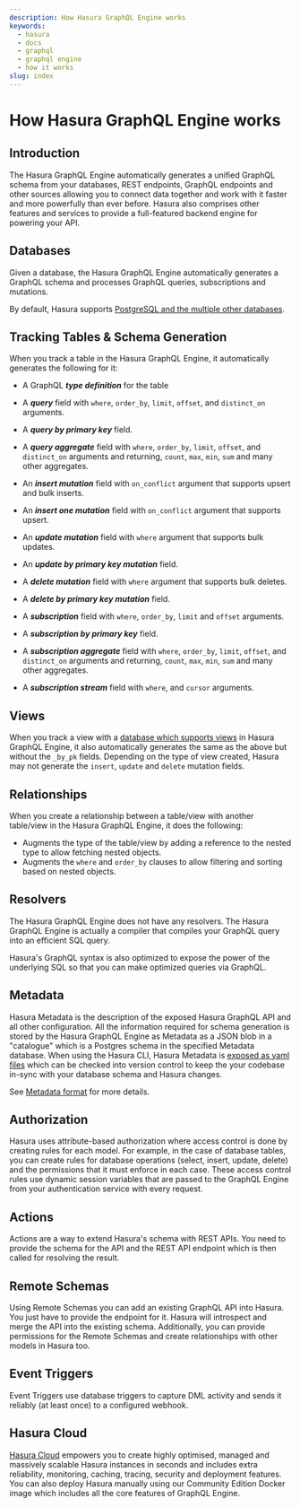 ```yaml
---
description: How Hasura GraphQL Engine works
keywords:
  - hasura
  - docs
  - graphql
  - graphql engine
  - how it works
slug: index
---
```


# How Hasura GraphQL Engine works

## Introduction

The Hasura GraphQL Engine automatically generates a unified GraphQL schema from your databases, REST
endpoints, GraphQL endpoints and other sources allowing you to connect data together and work with it faster and more
powerfully than ever before. Hasura also comprises other features and services to provide a full-featured backend
engine for powering your API.

## Databases

Given a database, the Hasura GraphQL Engine automatically generates a GraphQL schema and processes GraphQL queries,
subscriptions and mutations.

By default, Hasura supports [PostgreSQL and the multiple other databases](/databases/index.mdx#supported-databases).

## Tracking Tables & Schema Generation

When you track a table in the Hasura GraphQL Engine, it automatically generates the following for it:

- A GraphQL **_type definition_** for the table

- A **_query_** field with `where`, `order_by`, `limit`, `offset`, and `distinct_on` arguments.
- A **_query by primary key_** field.
- A **_query aggregate_** field with `where`, `order_by`, `limit`, `offset`, and `distinct_on` arguments and
  returning, `count`, `max`, `min`, `sum` and many other aggregates.

- An **_insert mutation_** field with `on_conflict` argument that supports upsert and bulk inserts.
- An **_insert one mutation_** field with `on_conflict` argument that supports upsert.

- An **_update mutation_** field with `where` argument that supports bulk updates.
- An **_update by primary key mutation_** field.

- A **_delete mutation_** field with `where` argument that supports bulk deletes.
- A **_delete by primary key mutation_** field.

- A **_subscription_** field with `where`, `order_by`, `limit` and `offset` arguments.
- A **_subscription by primary key_** field.
- A **_subscription aggregate_** field with `where`, `order_by`, `limit`, `offset`, and `distinct_on` arguments and
  returning, `count`, `max`, `min`, `sum` and many other aggregates.
- A **_subscription stream_** field with `where`, and `cursor` arguments.

## Views

When you track a view with a [database which supports views](/databases/index.mdx#schema) in Hasura GraphQL Engine,
it also automatically generates the same as the above but without the `_by_pk` fields. Depending on the type of
view created, Hasura may not generate the `insert`, `update` and `delete` mutation fields.

## Relationships

When you create a relationship between a table/view with another table/view in the Hasura GraphQL Engine, it does
the following:

- Augments the type of the table/view by adding a reference to the nested type to allow fetching nested objects.
- Augments the `where` and `order_by` clauses to allow filtering and sorting based on nested objects.

## Resolvers

The Hasura GraphQL Engine does not have any resolvers. The Hasura GraphQL Engine is actually a compiler that
compiles your GraphQL query into an efficient SQL query.

Hasura's GraphQL syntax is also optimized to expose the power of the underlying SQL so that you can make optimized
queries via GraphQL.

## Metadata

Hasura Metadata is the description of the exposed Hasura GraphQL API and all other configuration. All the
information required for schema generation is stored by the Hasura GraphQL Engine as Metadata as a JSON blob in
a "catalogue" which is a Postgres schema in the specified Metadata database. When using the Hasura CLI, Hasura
Metadata is [exposed as yaml files](/migrations-metadata-seeds/manage-metadata.mdx) which can be checked into
version control to keep the your codebase in-sync with your database schema and Hasura changes.

See [Metadata format](/migrations-metadata-seeds/metadata-format.mdx) for more details.

## Authorization

Hasura uses attribute-based authorization where access control is done by creating rules for each model. For
example, in the case of database tables, you can create rules for database operations (select, insert, update,
delete) and the permissions that it must enforce in each case. These access control rules use dynamic session
variables that are passed to the GraphQL Engine from your authentication service with every request.

## Actions

Actions are a way to extend Hasura's schema with REST APIs. You need to provide the schema for the API and the REST
API endpoint which is then called for resolving the result.

## Remote Schemas

Using Remote Schemas you can add an existing GraphQL API into Hasura. You just have to provide the endpoint for it.
Hasura will introspect and merge the API into the existing schema. Additionally, you can provide permissions for the
Remote Schemas and create relationships with other models in Hasura too.

## Event Triggers

Event Triggers use database triggers to capture DML activity and sends it reliably (at least once) to a configured
webhook.

## Hasura Cloud

[Hasura Cloud](https://cloud.hasura.io/) empowers you to create highly optimised, managed and massively scalable
Hasura instances in seconds and includes extra reliability, monitoring, caching, tracing, security and deployment
features. You can also deploy Hasura manually using our Community Edition Docker image which includes all the core
features of GraphQL Engine.

[//]: # '## Hasura Cloud Projects'
[//]: # '## Hasura Security'
[//]: # '### Authentication - Hasura allows you to integrate your own authentication solution whether it be Auth0,
Firebase Authentication or a custom implementation with either JWT or webhooks'
[//]: # '## Scheduled Triggers'
[//]: # '## Data Federation (Linking it together, relationships, data connectors)'
[//]: # '## Deployment options (GitHub Integration, Preview Apps, Docker, Kubernetes)'
[//]: # '## Simple user interfaces (console, hasura CLI)'
[//]: # '## Observability'
[//]: # '## Hasura Enterprise'
